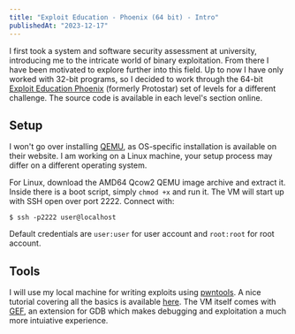 ```yaml
---
title: "Exploit Education - Phoenix (64 bit) - Intro"
publishedAt: "2023-12-17"
---
```


I first took a system and software security assessment at university, introducing me to the intricate world of binary exploitation. From there I have been motivated to explore further into this field. Up to now I have only worked with 32-bit programs, so I decided to work through the 64-bit [Exploit Education Phoenix](https://exploit.education/phoenix/) (formerly Protostar) set of levels for a different challenge. The source code is available in each level's section online.

<!--more-->

## Setup

I won't go over installing [QEMU](https://www.qemu.org/download/), as OS-specific installation is available on their website. I am working on a Linux machine, your setup process may differ on a different operating system.

For Linux, download the AMD64 Qcow2 QEMU image archive and extract it. Inside there is a boot script, simply `chmod +x` and run it. The VM will start up with SSH open over port 2222. Connect with:

```
$ ssh -p2222 user@localhost
```

Default credentials are `user:user` for user account and `root:root` for root account.

## Tools

I will use my local machine for writing exploits using [pwntools](https://github.com/Gallopsled/pwntools). A nice tutorial covering all the basics is available [here](https://github.com/Gallopsled/pwntools-tutorial). The VM itself comes with [GEF](https://github.com/hugsy/gef), an extension for GDB which makes debugging and exploitation a much more intuiative experience.
